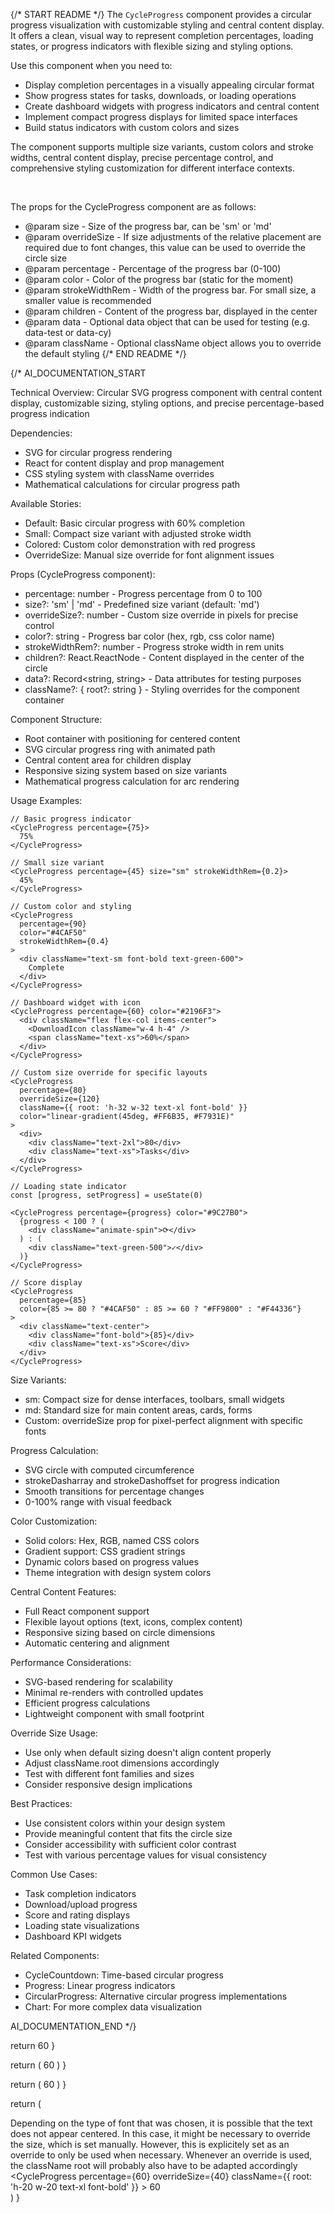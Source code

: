 
{/* START README */}
The `CycleProgress` component provides a circular progress visualization with customizable styling and central content display. It offers a clean, visual way to represent completion percentages, loading states, or progress indicators with flexible sizing and styling options.

Use this component when you need to:

- Display completion percentages in a visually appealing circular format
- Show progress states for tasks, downloads, or loading operations
- Create dashboard widgets with progress indicators and central content
- Implement compact progress displays for limited space interfaces
- Build status indicators with custom colors and sizes

The component supports multiple size variants, custom colors and stroke widths, central content display, precise percentage control, and comprehensive styling customization for different interface contexts.

<br />

The props for the CycleProgress component are as follows:

- @param size - Size of the progress bar, can be 'sm' or 'md'
- @param overrideSize - If size adjustments of the relative placement are required due to font changes, this value can be used to override the circle size
- @param percentage - Percentage of the progress bar (0-100)
- @param color - Color of the progress bar (static for the moment)
- @param strokeWidthRem - Width of the progress bar. For small size, a smaller value is recommended
- @param children - Content of the progress bar, displayed in the center
- @param data - Optional data object that can be used for testing (e.g. data-test or data-cy)
- @param className - Optional className object allows you to override the default styling
  {/* END README */}

{/\*
AI_DOCUMENTATION_START

Technical Overview: Circular SVG progress component with central content display, customizable sizing, styling options, and precise percentage-based progress indication

Dependencies:

- SVG for circular progress rendering
- React for content display and prop management
- CSS styling system with className overrides
- Mathematical calculations for circular progress path

Available Stories:

- Default: Basic circular progress with 60% completion
- Small: Compact size variant with adjusted stroke width
- Colored: Custom color demonstration with red progress
- OverrideSize: Manual size override for font alignment issues

Props (CycleProgress component):

- percentage: number - Progress percentage from 0 to 100
- size?: 'sm' | 'md' - Predefined size variant (default: 'md')
- overrideSize?: number - Custom size override in pixels for precise control
- color?: string - Progress bar color (hex, rgb, css color name)
- strokeWidthRem?: number - Progress stroke width in rem units
- children?: React.ReactNode - Content displayed in the center of the circle
- data?: Record<string, string> - Data attributes for testing purposes
- className?: { root?: string } - Styling overrides for the component container

Component Structure:

- Root container with positioning for centered content
- SVG circular progress ring with animated path
- Central content area for children display
- Responsive sizing system based on size variants
- Mathematical progress calculation for arc rendering

Usage Examples:

```tsx
// Basic progress indicator
<CycleProgress percentage={75}>
  75%
</CycleProgress>

// Small size variant
<CycleProgress percentage={45} size="sm" strokeWidthRem={0.2}>
  45%
</CycleProgress>

// Custom color and styling
<CycleProgress
  percentage={90}
  color="#4CAF50"
  strokeWidthRem={0.4}
>
  <div className="text-sm font-bold text-green-600">
    Complete
  </div>
</CycleProgress>

// Dashboard widget with icon
<CycleProgress percentage={60} color="#2196F3">
  <div className="flex flex-col items-center">
    <DownloadIcon className="w-4 h-4" />
    <span className="text-xs">60%</span>
  </div>
</CycleProgress>

// Custom size override for specific layouts
<CycleProgress
  percentage={80}
  overrideSize={120}
  className={{ root: 'h-32 w-32 text-xl font-bold' }}
  color="linear-gradient(45deg, #FF6B35, #F7931E)"
>
  <div>
    <div className="text-2xl">80</div>
    <div className="text-xs">Tasks</div>
  </div>
</CycleProgress>

// Loading state indicator
const [progress, setProgress] = useState(0)

<CycleProgress percentage={progress} color="#9C27B0">
  {progress < 100 ? (
    <div className="animate-spin">⟳</div>
  ) : (
    <div className="text-green-500">✓</div>
  )}
</CycleProgress>

// Score display
<CycleProgress
  percentage={85}
  color={85 >= 80 ? "#4CAF50" : 85 >= 60 ? "#FF9800" : "#F44336"}
>
  <div className="text-center">
    <div className="font-bold">{85}</div>
    <div className="text-xs">Score</div>
  </div>
</CycleProgress>
```

Size Variants:

- sm: Compact size for dense interfaces, toolbars, small widgets
- md: Standard size for main content areas, cards, forms
- Custom: overrideSize prop for pixel-perfect alignment with specific fonts

Progress Calculation:

- SVG circle with computed circumference
- strokeDasharray and strokeDashoffset for progress indication
- Smooth transitions for percentage changes
- 0-100% range with visual feedback

Color Customization:

- Solid colors: Hex, RGB, named CSS colors
- Gradient support: CSS gradient strings
- Dynamic colors based on progress values
- Theme integration with design system colors

Central Content Features:

- Full React component support
- Flexible layout options (text, icons, complex content)
- Responsive sizing based on circle dimensions
- Automatic centering and alignment

Performance Considerations:

- SVG-based rendering for scalability
- Minimal re-renders with controlled updates
- Efficient progress calculations
- Lightweight component with small footprint

Override Size Usage:

- Use only when default sizing doesn't align content properly
- Adjust className.root dimensions accordingly
- Test with different font families and sizes
- Consider responsive design implications

Best Practices:

- Use consistent colors within your design system
- Provide meaningful content that fits the circle size
- Consider accessibility with sufficient color contrast
- Test with various percentage values for visual consistency

Common Use Cases:

- Task completion indicators
- Download/upload progress
- Score and rating displays
- Loading state visualizations
- Dashboard KPI widgets

Related Components:

- CycleCountdown: Time-based circular progress
- Progress: Linear progress indicators
- CircularProgress: Alternative circular progress implementations
- Chart: For more complex data visualization

AI_DOCUMENTATION_END
\*/}

  return <CycleProgress percentage={60}>60</CycleProgress>
}

  return (
    <CycleProgress percentage={60} size="sm" strokeWidthRem={0.2}>
      60
    </CycleProgress>
  )
}

  return (
    <CycleProgress percentage={60} color="#FF0000">
      60
    </CycleProgress>
  )
}

  return (
    <div>
      Depending on the type of font that was chosen, it is possible that the
      text does not appear centered. In this case, it might be necessary to
      override the size, which is set manually. However, this is explicitely set
      as an override to only be used when necessary. Whenever an override is
      used, the className root will probably also have to be adapted accordingly
      <CycleProgress
        percentage={60}
        overrideSize={40}
        className={{ root: 'h-20 w-20 text-xl font-bold' }}
      >
        60
      </CycleProgress>
    </div>
  )
}
